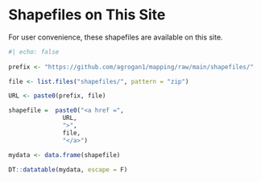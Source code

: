 # Shapefiles on This Site {#sec-shapefiles2}

For user convenience, these shapefiles are available on this site.

```r
#| echo: false
 
prefix <- "https://github.com/agrogan1/mapping/raw/main/shapefiles/"

file <- list.files("shapefiles/", pattern = "zip")

URL <- paste0(prefix, file)

shapefile =  paste0("<a href =",
               URL,
               ">",
               file,
               "</a>")

mydata <- data.frame(shapefile)

DT::datatable(mydata, escape = F)


```
